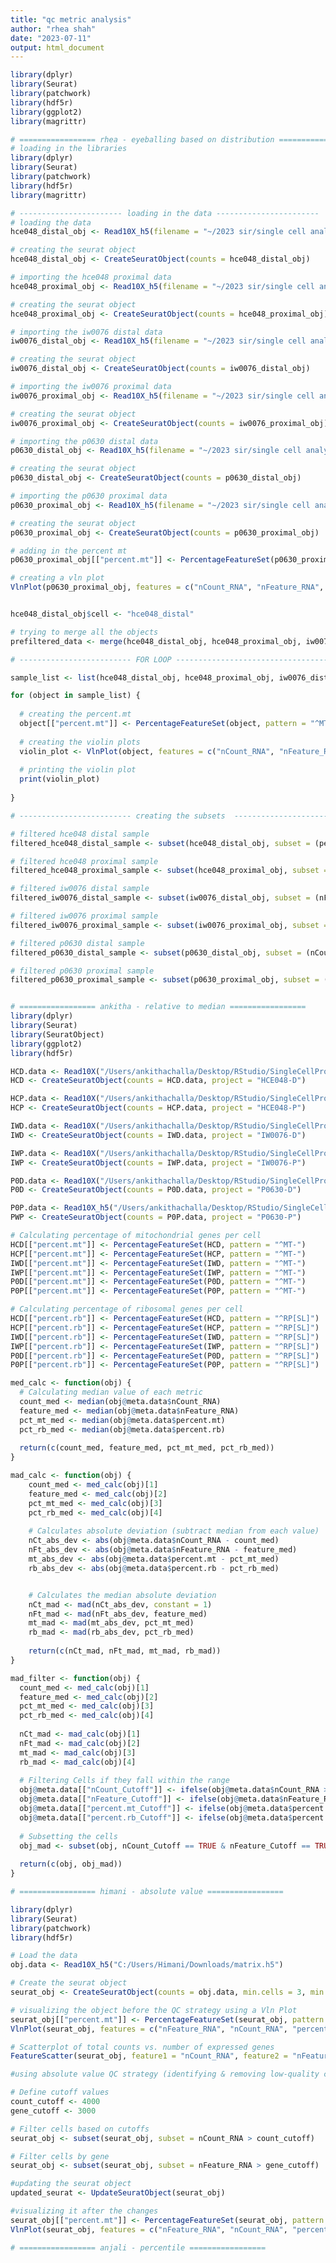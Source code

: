 ```yaml
---
title: "qc metric analysis"
author: "rhea shah"
date: "2023-07-11"
output: html_document
---
```


```r

library(dplyr)
library(Seurat)
library(patchwork)
library(hdf5r)
library(ggplot2)
library(magrittr)

# ================= rhea - eyeballing based on distribution =================
# loading in the libraries
library(dplyr)
library(Seurat)
library(patchwork)
library(hdf5r)
library(magrittr)

# ----------------------- loading in the data -----------------------
# loading the data
hce048_distal_obj <- Read10X_h5(filename = "~/2023 sir/single cell analysis/hce048_distal_filteredfeaturematrix.h5")

# creating the seurat object
hce048_distal_obj <- CreateSeuratObject(counts = hce048_distal_obj)

# importing the hce048 proximal data
hce048_proximal_obj <- Read10X_h5(filename = "~/2023 sir/single cell analysis/hce048_proximal_filteredfeaturematrix.h5")

# creating the seurat object
hce048_proximal_obj <- CreateSeuratObject(counts = hce048_proximal_obj)

# importing the iw0076 distal data
iw0076_distal_obj <- Read10X_h5(filename = "~/2023 sir/single cell analysis/iw0076_distal_filteredfeaturematrix.h5")

# creating the seurat object
iw0076_distal_obj <- CreateSeuratObject(counts = iw0076_distal_obj)

# importing the iw0076 proximal data
iw0076_proximal_obj <- Read10X_h5(filename = "~/2023 sir/single cell analysis/iw0076_proximal_filteredfeaturematrix.h5")

# creating the seurat object
iw0076_proximal_obj <- CreateSeuratObject(counts = iw0076_proximal_obj)

# importing the p0630 distal data
p0630_distal_obj <- Read10X_h5(filename = "~/2023 sir/single cell analysis/p0630_distal_filteredfeaturematrix.h5")

# creating the seurat object
p0630_distal_obj <- CreateSeuratObject(counts = p0630_distal_obj)

# importing the p0630 proximal data
p0630_proximal_obj <- Read10X_h5(filename = "~/2023 sir/single cell analysis/p0630_proximal_filteredfeaturematrix.h5")

# creating the seurat object
p0630_proximal_obj <- CreateSeuratObject(counts = p0630_proximal_obj)

# adding in the percent mt 
p0630_proximal_obj[["percent.mt"]] <- PercentageFeatureSet(p0630_proximal_obj, pattern = "^MT")

# creating a vln plot 
VlnPlot(p0630_proximal_obj, features = c("nCount_RNA", "nFeature_RNA", "percent.mt"), pt.size = 0)


hce048_distal_obj$cell <- "hce048_distal"

# trying to merge all the objects
prefiltered_data <- merge(hce048_distal_obj, hce048_proximal_obj, iw0076_distal_obj, iw0076_proximal_obj,p0630_distal_obj, p0630_proximal_obj, add.cell.ids = cell)

# ------------------------- FOR LOOP ----------------------------------------

sample_list <- list(hce048_distal_obj, hce048_proximal_obj, iw0076_distal_obj, iw0076_proximal_obj, p0630_distal_obj, p0630_proximal_obj)

for (object in sample_list) {
  
  # creating the percent.mt 
  object[["percent.mt"]] <- PercentageFeatureSet(object, pattern = "^MT-")
  
  # creating the violin plots 
  violin_plot <- VlnPlot(object, features = c("nCount_RNA", "nFeature_RNA", "percent.mt"), pt.size = 0)
  
  # printing the violin plot 
  print(violin_plot)
  
}

# ------------------------- creating the subsets  ----------------------------------------

# filtered hce048 distal sample 
filtered_hce048_distal_sample <- subset(hce048_distal_obj, subset = (percent.mt > 3) & (nFeature_RNA > 1100) & (nCount_RNA > 1000))

# filtered hce048 proximal sample
filtered_hce048_proximal_sample <- subset(hce048_proximal_obj, subset = (percent.mt > 5) & (nCount_RNA > 1000) & (nFeature_RNA > 1250))

# filtered iw0076 distal sample 
filtered_iw0076_distal_sample <- subset(iw0076_distal_obj, subset = (nFeature_RNA > 600) & (nCount_RNA > 1000) & (percent.mt > 4) & (percent.mt <= 25))

# filtered iw0076 proximal sample 
filtered_iw0076_proximal_sample <- subset(iw0076_proximal_obj, subset = (nCount_RNA > 11000) & (nFeature_RNA > 1000) & (percent.mt > 4) & (percent.mt < 25))

# filtered p0630 distal sample 
filtered_p0630_distal_sample <- subset(p0630_distal_obj, subset = (nCount_RNA > 10000) & (nFeature_RNA > 1000) & (percent.mt < 22) & (percent.mt > 2))

# filtered p0630 proximal sample 
filtered_p0630_proximal_sample <- subset(p0630_proximal_obj, subset = (nCount_RNA > 10000) & (nFeature_RNA > 500) & (percent.mt > 3) & (percent.mt < 35))


# ================= ankitha - relative to median =================
library(dplyr)
library(Seurat)
library(SeuratObject)
library(ggplot2)
library(hdf5r)

HCD.data <- Read10X("/Users/ankithachalla/Desktop/RStudio/SingleCellProject/OneDrive_2_7-10-2023/HCE048-D_MP_cellranger6_01182023/outs/filtered_feature_bc_matrix/")
HCD <- CreateSeuratObject(counts = HCD.data, project = "HCE048-D")

HCP.data <- Read10X("/Users/ankithachalla/Desktop/RStudio/SingleCellProject/OneDrive_2_7-10-2023/HCE048-P_MP_cellranger6_01182023/outs/filtered_feature_bc_matrix/")
HCP <- CreateSeuratObject(counts = HCP.data, project = "HCE048-P")

IWD.data <- Read10X("/Users/ankithachalla/Desktop/RStudio/SingleCellProject/OneDrive_1_7-10-2023/IW0076-D_MP_cellranger6_01182023/outs/filtered_feature_bc_matrix/")
IWD <- CreateSeuratObject(counts = IWD.data, project = "IW0076-D")

IWP.data <- Read10X("/Users/ankithachalla/Desktop/RStudio/SingleCellProject/OneDrive_1_7-10-2023/IW0076-P_MP_cellranger6_01182023/outs/filtered_feature_bc_matrix/")
IWP <- CreateSeuratObject(counts = IWP.data, project = "IW0076-P")

P0D.data <- Read10X("/Users/ankithachalla/Desktop/RStudio/SingleCellProject/P0630-D filtered_feature_bc_matrix/")
P0D <- CreateSeuratObject(counts = P0D.data, project = "P0630-D")

P0P.data <- Read10X_h5("/Users/ankithachalla/Desktop/RStudio/SingleCellProject/P0630-P filtered_feature_bc_matrix.h5")
PWP <- CreateSeuratObject(counts = P0P.data, project = "P0630-P")

# Calculating percentage of mitochondrial genes per cell
HCD[["percent.mt"]] <- PercentageFeatureSet(HCD, pattern = "^MT-")
HCP[["percent.mt"]] <- PercentageFeatureSet(HCP, pattern = "^MT-")
IWD[["percent.mt"]] <- PercentageFeatureSet(IWD, pattern = "^MT-")
IWP[["percent.mt"]] <- PercentageFeatureSet(IWP, pattern = "^MT-")
P0D[["percent.mt"]] <- PercentageFeatureSet(P0D, pattern = "^MT-")
P0P[["percent.mt"]] <- PercentageFeatureSet(P0P, pattern = "^MT-")

# Calculating percentage of ribosomal genes per cell
HCD[["percent.rb"]] <- PercentageFeatureSet(HCD, pattern = "^RP[SL]")
HCP[["percent.rb"]] <- PercentageFeatureSet(HCP, pattern = "^RP[SL]")
IWD[["percent.rb"]] <- PercentageFeatureSet(IWD, pattern = "^RP[SL]")
IWP[["percent.rb"]] <- PercentageFeatureSet(IWP, pattern = "^RP[SL]")
P0D[["percent.rb"]] <- PercentageFeatureSet(P0D, pattern = "^RP[SL]")
P0P[["percent.rb"]] <- PercentageFeatureSet(P0P, pattern = "^RP[SL]")

med_calc <- function(obj) {
  # Calculating median value of each metric
  count_med <- median(obj@meta.data$nCount_RNA)
  feature_med <- median(obj@meta.data$nFeature_RNA)
  pct_mt_med <- median(obj@meta.data$percent.mt)
  pct_rb_med <- median(obj@meta.data$percent.rb)
  
  return(c(count_med, feature_med, pct_mt_med, pct_rb_med))
}

mad_calc <- function(obj) {
    count_med <- med_calc(obj)[1]
    feature_med <- med_calc(obj)[2]
    pct_mt_med <- med_calc(obj)[3]
    pct_rb_med <- med_calc(obj)[4]
  
    # Calculates absolute deviation (subtract median from each value)
    nCt_abs_dev <- abs(obj@meta.data$nCount_RNA - count_med)
    nFt_abs_dev <- abs(obj@meta.data$nFeature_RNA - feature_med)
    mt_abs_dev <- abs(obj@meta.data$percent.mt - pct_mt_med)
    rb_abs_dev <- abs(obj@meta.data$percent.rb - pct_rb_med)


    # Calculates the median absolute deviation
    nCt_mad <- mad(nCt_abs_dev, constant = 1)
    nFt_mad <- mad(nFt_abs_dev, feature_med)
    mt_mad <- mad(mt_abs_dev, pct_mt_med)
    rb_mad <- mad(rb_abs_dev, pct_rb_med)
    
    return(c(nCt_mad, nFt_mad, mt_mad, rb_mad))
}

mad_filter <- function(obj) {
  count_med <- med_calc(obj)[1]
  feature_med <- med_calc(obj)[2]
  pct_mt_med <- med_calc(obj)[3]
  pct_rb_med <- med_calc(obj)[4]
  
  nCt_mad <- mad_calc(obj)[1]
  nFt_mad <- mad_calc(obj)[2]
  mt_mad <- mad_calc(obj)[3]
  rb_mad <- mad_calc(obj)[4]
  
  # Filtering Cells if they fall within the range
  obj@meta.data[["nCount_Cutoff"]] <- ifelse(obj@meta.data$nCount_RNA >= (count_med - (3*nCt_mad)) & obj@meta.data$nCount_RNA <= (count_med + (3*nCt_mad)), TRUE, FALSE)
  obj@meta.data[["nFeature_Cutoff"]] <- ifelse(obj@meta.data$nFeature_RNA >= (feature_med - (3*nFt_mad)) & obj@meta.data$nFeature_RNA <= (feature_med + (3*nFt_mad)), TRUE, FALSE)
  obj@meta.data[["percent.mt_Cutoff"]] <- ifelse(obj@meta.data$percent.mt >= (pct_mt_med - (3*mt_mad)) & obj@meta.data$percent.mt <= (pct_mt_med + (3*mt_mad)), TRUE, FALSE)
  obj@meta.data[["percent.rb_Cutoff"]] <- ifelse(obj@meta.data$percent.rb >= (pct_rb_med - (3*rb_mad)) & obj@meta.data$percent.rb <= (pct_rb_med + (3*rb_mad)), TRUE, FALSE)
  
  # Subsetting the cells
  obj_mad <- subset(obj, nCount_Cutoff == TRUE & nFeature_Cutoff == TRUE & percent.mt_Cutoff == TRUE & percent.rb_Cutoff == TRUE)
  
  return(c(obj, obj_mad))
}

# ================= himani - absolute value =================

library(dplyr)
library(Seurat)
library(patchwork)
library(hdf5r)

# Load the data
obj.data <- Read10X_h5("C:/Users/Himani/Downloads/matrix.h5")

# Create the seurat object
seurat_obj <- CreateSeuratObject(counts = obj.data, min.cells = 3, min.features = 200)

# visualizing the object before the QC strategy using a Vln Plot
seurat_obj[["percent.mt"]] <- PercentageFeatureSet(seurat_obj, pattern = "^MT-")
VlnPlot(seurat_obj, features = c("nFeature_RNA", "nCount_RNA", "percent.mt"), pt.size = 0.01, ncol = 3)

# Scatterplot of total counts vs. number of expressed genes
FeatureScatter(seurat_obj, feature1 = "nCount_RNA", feature2 = "nFeature_RNA")

#using absolute value QC strategy (identifying & removing low-quality cells)

# Define cutoff values
count_cutoff <- 4000
gene_cutoff <- 3000

# Filter cells based on cutoffs
seurat_obj <- subset(seurat_obj, subset = nCount_RNA > count_cutoff)

# Filter cells by gene
seurat_obj <- subset(seurat_obj, subset = nFeature_RNA > gene_cutoff)

#updating the seurat object
updated_seurat <- UpdateSeuratObject(seurat_obj)

#visualizing it after the changes
seurat_obj[["percent.mt"]] <- PercentageFeatureSet(seurat_obj, pattern = "^MT-")
VlnPlot(seurat_obj, features = c("nFeature_RNA", "nCount_RNA", "percent.mt"), pt.size = 0.01, ncol = 3)

# ================= anjali - percentile =================  



```